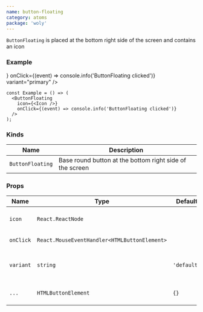 ```yaml
---
name: button-floating
category: atoms
package: 'woly'
---
```



`ButtonFloating` is placed at the bottom right side of the screen and contains an icon

### Example

<Playground>
  <ButtonFloating
    icon={<SearchIcon />}
    onClick={(event) => console.info('ButtonFloating clicked')}
    variant="primary"
  />
</Playground>

```tsx
const Example = () => (
  <ButtonFloating
    icon={<Icon />}
    onClick={(event) => console.info('ButtonFloating clicked')}
  />
);
```

### Kinds

| Name             | Description                                              |
| ---------------- | -------------------------------------------------------- |
| `ButtonFloating` | Base round button at the bottom right side of the screen |

### Props

| Name      | Type                                         | Default     | Description                                        |
| --------- | -------------------------------------------- | ----------- | -------------------------------------------------- |
| `icon`    | `React.ReactNode`                            |             | Set the icon component inside the button           |
| `onClick` | `React.MouseEventHandler<HTMLButtonElement>` |             | Callback when button clicked                       |
| `variant` | `string`                                     | `'default'` | Variant prop to style ButtonFloating component     |
| `...`     | `HTMLButtonElement`                          | `{}`        | Other props are inherited from `HTMLButtonElement` |
